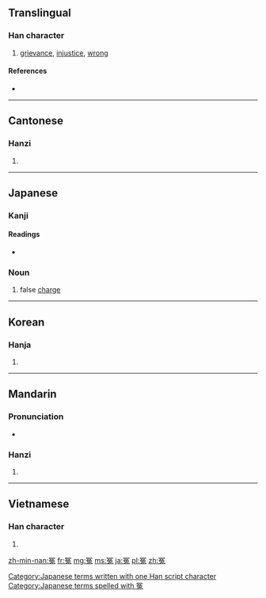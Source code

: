 {{also|寃}}
==Translingual==

===Han character===
{{Han char|rn=14|rad=冖|as=08|sn=10|four=3741<sub>3</sub>|canj=月弓日戈 (BNAI)|ids=⿱[[冖]][[兔]]}}

# [[grievance]], [[injustice]], [[wrong]]

====References====
* {{Han ref|kx=0130.270|dkj=01587|dj=0293.070|hdz=10305.010|uh=51A4|ud=20900|bh=ADDE|bd=44510}}

----

==Cantonese==

===Hanzi===
{{yue-hanzi|jyut=|y=yun1}}

# {{defn|lang=yue|sort=冖08}}

----

==Japanese==

===Kanji===
{{ja-kanji|grade=|rs=冖08}}

====Readings====
* {{ja-readings|on=[[えん]] (en)|kun=[[かがむ]] (kagamu), [[ぬれぎぬ]] (nureginu)}}

===Noun===
{{ja-noun|k|hira=えん|rom=en}} 

# false [[charge]]

[[Category:Japanese terms written with one Han script character]]
[[Category:Japanese terms spelled with 冤]]

----

==Korean==

===Hanja===
{{ko-hanja|hangeul=원|rv=won|mr=wŏn}}

# {{defn|lang=ko|sort=冖08}}

----

==Mandarin==

===Pronunciation===
* {{audio|Zh-yuan.ogg|Audio}}

===Hanzi===
{{cmn-hanzi|pin=[[yuān]] ([[yuan1]])|wg=yüan<sup>1</sup>}}

# {{defn|lang=cmn|sort=冖08}}

----

==Vietnamese==

===Han character===
{{vi-hantu|[[oan]]|rs=冖08}}

# {{defn|lang=vi|sort=冖08}}

[[zh-min-nan:冤]]
[[fr:冤]]
[[mg:冤]]
[[ms:冤]]
[[ja:冤]]
[[pl:冤]]
[[zh:冤]]